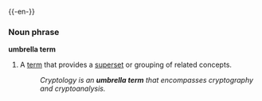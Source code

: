 {{-en-}}
{{stub}}

===Noun phrase===
'''umbrella term'''
#A [[term]] that provides a [[superset]] or grouping of related concepts.
#:''Cryptology is an '''umbrella term''' that encompasses cryptography and cryptoanalysis.''